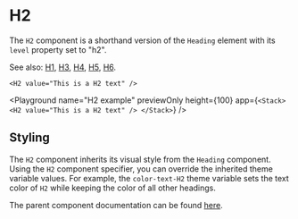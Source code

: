 # H2

The `H2` component is a shorthand version of the `Heading` element with its `level` property set to "h2".

See also: [H1](./H1), [H3](./H3), [H4](./H4), [H5](./H5), [H6](./H6).

```ueml copy
<H2 value="This is a H2 text" />
```

<Playground
  name="H2 example"
  previewOnly
  height={100}
  app={`
  <Stack>
    <H2 value="This is a H2 text" />
  </Stack>
  `}
/>

## Styling

The `H2` component inherits its visual style from the `Heading` component.
Using the `H2` component specifier, you can override the inherited theme variable values.
For example, the `color-text-H2` theme variable sets the text color of `H2` while keeping the color of all other headings.

The parent component documentation can be found [here](./Heading.mdx).